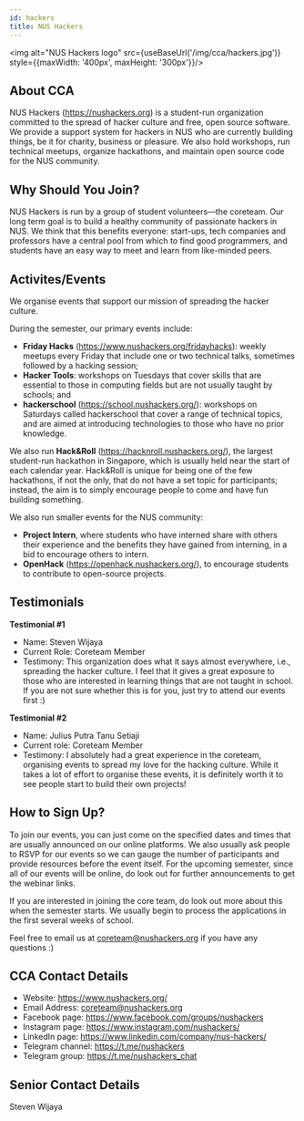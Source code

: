 ```yaml
---
id: hackers
title: NUS Hackers
---
```



<img alt="NUS Hackers logo" src={useBaseUrl('/img/cca/hackers.jpg')} style={{maxWidth: '400px', maxHeight: '300px'}}/>

## About CCA
NUS Hackers (https://nushackers.org) is a student-run organization committed to the spread of hacker culture and free, open source software. We provide a support system for hackers in NUS who are currently building things, be it for charity, business or pleasure. We also hold workshops, run technical meetups, organize hackathons, and maintain open source code for the NUS community.


## Why Should You Join?
NUS Hackers is run by a group of student volunteers—the coreteam. Our long term goal is to build a healthy community of passionate hackers in NUS. We think that this benefits everyone: start-ups, tech companies and professors have a central pool from which to find good programmers, and students have an easy way to meet and learn from like-minded peers.


## Activites/Events
We organise events that support our mission of spreading the hacker culture.

During the semester, our primary events include:
- **Friday Hacks** (https://www.nushackers.org/fridayhacks): weekly meetups every Friday that include one or two technical talks, sometimes followed by a hacking session;
- **Hacker Tools**: workshops on Tuesdays that cover skills that are essential to those in computing fields but are not usually taught by schools; and
- **hackerschool** (https://school.nushackers.org/): workshops on Saturdays called hackerschool that cover a range of technical topics, and are aimed at introducing technologies to those who have no prior knowledge.

We also run **Hack&Roll** (https://hacknroll.nushackers.org/), the largest student-run hackathon in Singapore, which is usually held near the start of each calendar year. Hack&Roll is unique for being one of the few hackathons, if not the only, that do not have a set topic for participants; instead, the aim is to simply encourage people to come and have fun building something.

We also run smaller events for the NUS community:
- **Project Intern**, where students who have interned share with others their experience and the benefits they have gained from interning, in a bid to encourage others to intern.
- **OpenHack** (https://openhack.nushackers.org/), to encourage students to contribute to open-source projects.


## Testimonials
**Testimonial #1**
- Name: Steven Wijaya
- Current Role: Coreteam Member
- Testimony: This organization does what it says almost everywhere, i.e., spreading the hacker culture. I feel that it gives a great exposure to those who are interested in learning things that are not taught in school. If you are not sure whether this is for you, just try to attend our events first :)

**Testimonial #2**
- Name: Julius Putra Tanu Setiaji
- Current role: Coreteam Member
- Testimony: I absolutely had a great experience in the coreteam, organising events to spread my love for the hacking culture. While it takes a lot of effort to organise these events, it is definitely worth it to see people start to build their own projects!


## How to Sign Up?
To join our events, you can just come on the specified dates and times that are usually announced on our online platforms. We also usually ask people to RSVP for our events so we can gauge the number of participants and provide resources before the event itself. For the upcoming semester, since all of our events will be online, do look out for further announcements to get the webinar links.

If you are interested in joining the core team, do look out more about this when the semester starts. We usually begin to process the applications in the first several weeks of school.

Feel free to email us at coreteam@nushackers.org if you have any questions :)


## CCA Contact Details
- Website: https://www.nushackers.org/
- Email Address: coreteam@nushackers.org 
- Facebook page: https://www.facebook.com/groups/nushackers
- Instagram page: https://www.instagram.com/nushackers/
- LinkedIn page: https://www.linkedin.com/company/nus-hackers/
- Telegram channel: https://t.me/nushackers
- Telegram group: https://t.me/nushackers_chat 


## Senior Contact Details
Steven Wijaya
